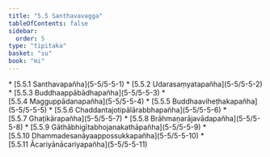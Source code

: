 ```yaml
---
title: "5.5 Santhavavagga"
tableOfContents: false
sidebar:
  order: 5
type: "tipitaka"
basket: "su"
book: "mi"
---
```



<DynamicBreadcrumb />



<TableOfContents book="mi" section="5.5">
* [5.5.1 Santhavapañha](5-5/5-5-1)
* [5.5.2 Udarasaṃyatapañha](5-5/5-5-2)
* [5.5.3 Buddhaappābādhapañha](5-5/5-5-3)
* [5.5.4 Magguppādanapañha](5-5/5-5-4)
* [5.5.5 Buddhaaviheṭhakapañha](5-5/5-5-5)
* [5.5.6 Chaddantajotipālārabbhapañha](5-5/5-5-6)
* [5.5.7 Ghaṭikārapañha](5-5/5-5-7)
* [5.5.8 Brāhmaṇarājavādapañha](5-5/5-5-8)
* [5.5.9 Gāthābhigītabhojanakathāpañha](5-5/5-5-9)
* [5.5.10 Dhammadesanāyaappossukkapañha](5-5/5-5-10)
* [5.5.11 Ācariyānācariyapañha](5-5/5-5-11)
</TableOfContents>